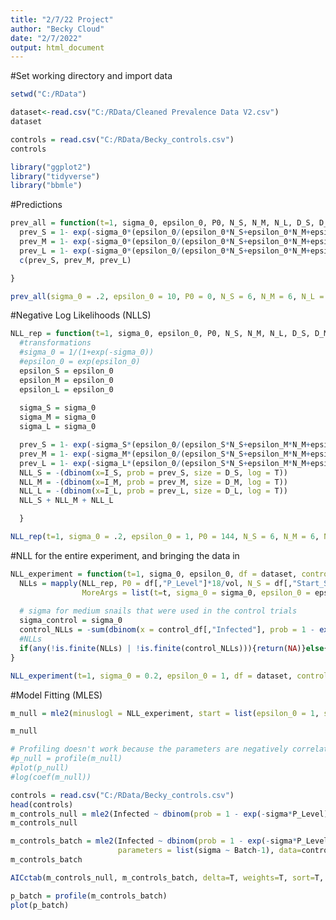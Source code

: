 ---
title: "2/7/22 Project"
author: "Becky Cloud"
date: "2/7/2022"
output: html_document
---

#Set working directory and import data
```{r}
setwd("C:/RData")

dataset<-read.csv("C:/RData/Cleaned Prevalence Data V2.csv")
dataset

controls = read.csv("C:/RData/Becky_controls.csv")
controls

library("ggplot2")
library("tidyverse")
library("bbmle")
```

#Predictions
```{r}
prev_all = function(t=1, sigma_0, epsilon_0, P0, N_S, N_M, N_L, D_S, D_M, D_L, I_S, I_M, I_L) {
  prev_S = 1- exp(-sigma_0*(epsilon_0/(epsilon_0*N_S+epsilon_0*N_M+epsilon_0*N_L))*P0*(1-exp(-t*(epsilon_0*N_S+epsilon_0*N_M+epsilon_0*N_L))))
  prev_M = 1- exp(-sigma_0*(epsilon_0/(epsilon_0*N_S+epsilon_0*N_M+epsilon_0*N_L))*P0*(1-exp(-t*(epsilon_0*N_S+epsilon_0*N_M+epsilon_0*N_L))))
  prev_L = 1- exp(-sigma_0*(epsilon_0/(epsilon_0*N_S+epsilon_0*N_M+epsilon_0*N_L))*P0*(1-exp(-t*(epsilon_0*N_S+epsilon_0*N_M+epsilon_0*N_L))))
  c(prev_S, prev_M, prev_L)

}

prev_all(sigma_0 = .2, epsilon_0 = 10, P0 = 0, N_S = 6, N_M = 6, N_L = 6, D_S = 0, D_M = 0, D_L = 0)
```

#Negative Log Likelihoods (NLLS)
```{r}
NLL_rep = function(t=1, sigma_0, epsilon_0, P0, N_S, N_M, N_L, D_S, D_M, D_L, I_S, I_M, I_L) {
  #transformations
  #sigma_0 = 1/(1+exp(-sigma_0))
  #epsilon_0 = exp(epsilon_0)
  epsilon_S = epsilon_0
  epsilon_M = epsilon_0
  epsilon_L = epsilon_0
  
  sigma_S = sigma_0
  sigma_M = sigma_0
  sigma_L = sigma_0

  prev_S = 1- exp(-sigma_S*(epsilon_0/(epsilon_S*N_S+epsilon_M*N_M+epsilon_L*N_L))*P0*(1-exp(-t*(epsilon_S*N_S+epsilon_M*N_M+epsilon_L*N_L))))
  prev_M = 1- exp(-sigma_M*(epsilon_0/(epsilon_S*N_S+epsilon_M*N_M+epsilon_L*N_L))*P0*(1-exp(-t*(epsilon_S*N_S+epsilon_M*N_M+epsilon_L*N_L))))
  prev_L = 1- exp(-sigma_L*(epsilon_0/(epsilon_S*N_S+epsilon_M*N_M+epsilon_L*N_L))*P0*(1-exp(-t*(epsilon_S*N_S+epsilon_M*N_M+epsilon_L*N_L))))
  NLL_S = -(dbinom(x=I_S, prob = prev_S, size = D_S, log = T))
  NLL_M = -(dbinom(x=I_M, prob = prev_M, size = D_M, log = T))
  NLL_L = -(dbinom(x=I_L, prob = prev_L, size = D_L, log = T))
  NLL_S + NLL_M + NLL_L

  }

NLL_rep(t=1, sigma_0 = .2, epsilon_0 = 1, P0 = 144, N_S = 6, N_M = 6, N_L = 6, D_S = 6, D_M = 6, D_L = 6, I_S = 1, I_M = 2, I_L = 3)
```

#NLL for the entire experiment, and bringing the data in
```{r}
NLL_experiment = function(t=1, sigma_0, epsilon_0, df = dataset, control_df = controls, vol=15) {
  NLLs = mapply(NLL_rep, P0 = df[,"P_Level"]*18/vol, N_S = df[,"Start_Small"]/vol, N_M = df[,"Start_Med"]/vol, N_L = df[,"Start_Large"]/vol,D_S = df[,"D_Small"], D_M = df[,"D_Med"], D_L = df[,"D_Large"], I_S = df[,"Infec_Small"],I_M = df[,"Infec_Med"], I_L = df[,"Infec_Large"],
                MoreArgs = list(t=t, sigma_0 = sigma_0, epsilon_0 = epsilon_0))
  
  # sigma for medium snails that were used in the control trials
  sigma_control = sigma_0
  control_NLLs = -sum(dbinom(x = control_df[,"Infected"], prob = 1 - exp(-sigma_control*control_df[,"P_Level"]), size=1, log=T))
  #NLLs
  if(any(!is.finite(NLLs) | !is.finite(control_NLLs))){return(NA)}else{sum(c(NLLs, control_NLLs))}
}

NLL_experiment(t=1, sigma_0 = 0.2, epsilon_0 = 1, df = dataset, control_df = controls)
```

#Model Fitting (MLES)
```{r}
m_null = mle2(minuslogl = NLL_experiment, start = list(epsilon_0 = 1, sigma_0 = 0.3))

m_null

# Profiling doesn't work because the parameters are negatively correlated, but this can be addressed w/ "control snail" data
#p_null = profile(m_null)
#plot(p_null)
#log(coef(m_null))

```

```{r}
controls = read.csv("C:/RData/Becky_controls.csv")
head(controls)
m_controls_null = mle2(Infected ~ dbinom(prob = 1 - exp(-sigma*P_Level), size=1), start = list(sigma = 0.2), data=controls)
m_controls_null

m_controls_batch = mle2(Infected ~ dbinom(prob = 1 - exp(-sigma*P_Level), size=1), start = list(sigma = 0.2),
                        parameters = list(sigma ~ Batch-1), data=controls)
m_controls_batch

AICctab(m_controls_null, m_controls_batch, delta=T, weights=T, sort=T, nobs=206)

p_batch = profile(m_controls_batch)
plot(p_batch)
```

